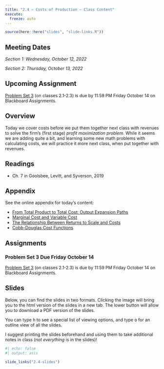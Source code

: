 ```yaml
---
title: "2.4 — Costs of Production — Class Content"
execute:
  freeze: auto
---
```


```r
source(here::here("slides", "slide-links.R"))
```

::: {.callout-note appearance=minimal}
# Meeting Dates
*Section 1: Wednesday, October 12, 2022*

*Section 2: Thursday, October 13, 2022*
:::

::: callout-warning
# Upcoming Assignment
[Problem Set 3](/assignments/03-problem-set) (on classes 2.1-2.3) is due by 11:59 PM Friday October 14 on Blackboard Assignments.
:::


## <i class="fas fa-info-circle fa-lg"></i> Overview

Today we cover costs before we put them together next class with revenues to solve the firm’s (first stage) *profit maximization problem*. While it seems we are adding quite a bit, and learning some new math problems with calculating costs, we will practice it more next class, when put together with revenues.

## <i class="fas fa-book-reader fa-lg"></i> Readings

- <i class="fas fa-book"></i> Ch. 7 in Goolsbee, Levitt, and Syverson, 2019

## <i class="fas fa-sigma"></i> Appendix

See the online appendix for today's content:

- [From Total Product to Total Cost: Output Expansion Paths](/resources/appendices/2.4-appendix.html)
- [Marginal Cost and Variable Cost](/resources/appendices/2.4-appendix.html#marginal-cost-and-variable-cost)
- [The Relationship Between Returns to Scale and Costs](/resources/appendices/2.4-appendix.html#the-relationship-between-returns-to-scale-and-costs)
- [Cobb-Douglas Cost Functions](/resources/appendices/2.4-appendix.html#cobb-douglas-cost-functions)

## <i class="fas fa-laptop-code"></i> Assignments

### Problem Set 3 Due Friday October 14

[Problem Set 3](/assignments/03-problem-set) (on classes 2.1-2.3) is due by 11:59 PM Friday October 14 on Blackboard Assignments.

## <i class="fas fa-chalkboard-teacher"></i> Slides

Below, you can find the slides in two formats. Clicking the image will bring you to the html version of the slides in a new tab. The lower button will allow you to download a PDF version of the slides. 

::: callout-tip
You can type <kbd>h</kbd> to see a special list of viewing options, and type <kbd>o</kbd> for an outline view of all the slides.
:::

I suggest printing the slides beforehand and using them to take additional notes in class (*not everything* is in the slides)!

```r
#| echo: false
#| output: asis

slide_links("2.4-slides")
```

